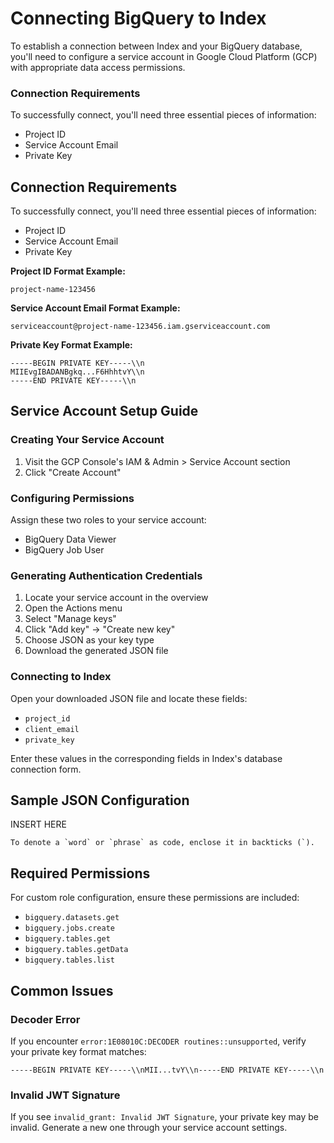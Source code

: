 # Connecting BigQuery to Index

To establish a connection between Index and your BigQuery database, you'll need to configure a service account in Google Cloud Platform (GCP) with appropriate data access permissions.

### Connection Requirements

To successfully connect, you'll need three essential pieces of information:

* Project ID
* Service Account Email
* Private Key


## Connection Requirements

To successfully connect, you'll need three essential pieces of information:

- Project ID
- Service Account Email
- Private Key

**Project ID Format Example:**

```
project-name-123456

```

**Service Account Email Format Example:**

```
serviceaccount@project-name-123456.iam.gserviceaccount.com

```

**Private Key Format Example:**

```
-----BEGIN PRIVATE KEY-----\\n
MIIEvgIBADANBgkq...F6HhhtvY\\n
-----END PRIVATE KEY-----\\n

```

## Service Account Setup Guide

### Creating Your Service Account

1. Visit the GCP Console's IAM & Admin > Service Account section
2. Click "Create Account"

### Configuring Permissions

Assign these two roles to your service account:

- BigQuery Data Viewer
- BigQuery Job User

### Generating Authentication Credentials

1. Locate your service account in the overview
2. Open the Actions menu
3. Select "Manage keys"
4. Click "Add key" → "Create new key"
5. Choose JSON as your key type
6. Download the generated JSON file

### Connecting to Index

Open your downloaded JSON file and locate these fields:

- `project_id`
- `client_email`
- `private_key`

Enter these values in the corresponding fields in Index's database connection form.

## Sample JSON Configuration

INSERT HERE
```
To denote a `word` or `phrase` as code, enclose it in backticks (`).
```
## Required Permissions

For custom role configuration, ensure these permissions are included:

- `bigquery.datasets.get`
- `bigquery.jobs.create`
- `bigquery.tables.get`
- `bigquery.tables.getData`
- `bigquery.tables.list`

## Common Issues

### Decoder Error

If you encounter `error:1E08010C:DECODER routines::unsupported`, verify your private key format matches:

```
-----BEGIN PRIVATE KEY-----\\nMII...tvY\\n-----END PRIVATE KEY-----\\n

```

### Invalid JWT Signature

If you see `invalid_grant: Invalid JWT Signature`, your private key may be invalid. Generate a new one through your service account settings.